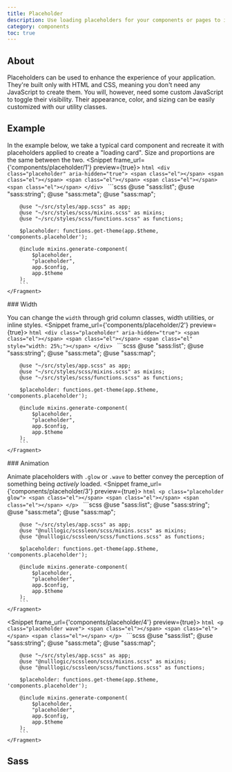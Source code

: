 ```yaml
---
title: Placeholder
description: Use loading placeholders for your components or pages to indicate something may still be loading.
category: components
toc: true
---
```


## About

Placeholders can be used to enhance the experience of your application. They're built only with HTML and CSS, meaning you don't need any JavaScript to create them. You will, however, need some custom JavaScript to toggle their visibility. Their appearance, color, and sizing can be easily customized with our utility classes.

## Example

In the example below, we take a typical card component and recreate it with placeholders applied to create a "loading card". Size and proportions are the same between the two.
<Snippet frame_url={'components/placeholder/1'} preview={true}>
    <Fragment slot="html">
        ```html
        <div class="placeholder" aria-hidden="true">
            <span class="el"></span>
            <span class="el"></span>
            <span class="el"></span>
            <span class="el"></span>
            <span class="el"></span>
        </div>
        ```
    </Fragment>
    <Fragment slot="scss">
        ```scss
        @use "sass:list";
        @use "sass:string";
        @use "sass:meta";
        @use "sass:map";

        @use "~/src/styles/app.scss" as app;
        @use "~/src/styles/scss/mixins.scss" as mixins;
        @use "~/src/styles/scss/functions.scss" as functions;

        $placeholder: functions.get-theme(app.$theme, 'components.placeholder');

        @include mixins.generate-component(
            $placeholder,
            "placeholder",
            app.$config,
            app.$theme
        );
        ```
    </Fragment>
</Snippet>
### Width

You can change the `width` through grid column classes, width utilities, or inline styles.
<Snippet frame_url={'components/placeholder/2'} preview={true}>
    <Fragment slot="html">
        ```html
        <div class="placeholder" aria-hidden="true">
            <span class="el"></span>
            <span class="el"></span>
            <span class="el" style="width: 25%;"></span>
        </div>
        ```
    </Fragment>
    <Fragment slot="scss">
        ```scss
        @use "sass:list";
        @use "sass:string";
        @use "sass:meta";
        @use "sass:map";

        @use "~/src/styles/app.scss" as app;
        @use "~/src/styles/scss/mixins.scss" as mixins;
        @use "~/src/styles/scss/functions.scss" as functions;

        $placeholder: functions.get-theme(app.$theme, 'components.placeholder');

        @include mixins.generate-component(
            $placeholder,
            "placeholder",
            app.$config,
            app.$theme
        );
        ```
    </Fragment>
</Snippet>
### Animation

Animate placeholders with `.glow` or `.wave` to better convey the perception of something being _actively_ loaded.
<Snippet frame_url={'components/placeholder/3'} preview={true}>
    <Fragment slot="html">
        ```html
        <p class="placeholder glow">
            <span class="el"></span>
            <span class="el"></span>
            <span class="el"></span>
        </p>
        ```
    </Fragment>
    <Fragment slot="scss">
        ```scss
        @use "sass:list";
        @use "sass:string";
        @use "sass:meta";
        @use "sass:map";

        @use "~/src/styles/app.scss" as app;
        @use "@nulllogic/scssleon/scss/mixins.scss" as mixins;
        @use "@nulllogic/scssleon/scss/functions.scss" as functions;

        $placeholder: functions.get-theme(app.$theme, 'components.placeholder');

        @include mixins.generate-component(
            $placeholder,
            "placeholder",
            app.$config,
            app.$theme
        );
        ```
    </Fragment>
</Snippet>

<Snippet frame_url={'components/placeholder/4'} preview={true}>
    <Fragment slot="html">
        ```html
        <p class="placeholder wave">
            <span class="el"></span>
            <span class="el"></span>
            <span class="el"></span>
        </p>
        ```
    </Fragment>
    <Fragment slot="scss">
        ```scss
        @use "sass:list";
        @use "sass:string";
        @use "sass:meta";
        @use "sass:map";

        @use "~/src/styles/app.scss" as app;
        @use "@nulllogic/scssleon/scss/mixins.scss" as mixins;
        @use "@nulllogic/scssleon/scss/functions.scss" as functions;

        $placeholder: functions.get-theme(app.$theme, 'components.placeholder');

        @include mixins.generate-component(
            $placeholder,
            "placeholder",
            app.$config,
            app.$theme
        );
        ```
    </Fragment>
</Snippet>

## Sass
